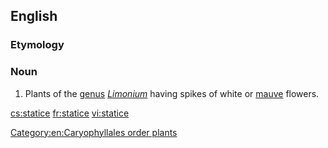 ==English==
{{rfi}}
{{wikipedia|Limonium}}
{{wikispecies|Limonium}}

===Etymology===
{{rfe|lang=en}}
===Noun===
{{en-noun}}

# Plants of the [[genus]] ''[[Limonium]]'' having spikes of white or [[mauve]] flowers.

[[Category:en:Caryophyllales order plants]]

[[cs:statice]]
[[fr:statice]]
[[vi:statice]]